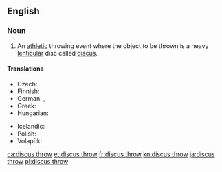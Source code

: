 ==English==
{{wikipedia}}

===Noun===
{{en-noun|-|head=[[discus]] [[throw]]}}

# {{lb|en|athletics}} An [[athletic]] throwing event where the object to be thrown is a heavy [[lenticular]] disc called [[discus]].

====Translations====
{{trans-top|athletic event where a discus is thrown}}
* Czech: {{t|cs|hod diskem|m}}
* Finnish: {{t+|fi|kiekonheitto}}
* German: {{t+|de|Diskuswurf|m}}, {{t+|de|Diskuswerfen|n}}
* Greek: {{t+|el|δισκοβολία|f}}
* Hungarian: {{t+|hu|diszkoszvetés}}
{{trans-mid}}
* Icelandic: {{t+|is|kringlukast|n}}
* Polish: {{t+|pl|rzut dyskiem|m}}
* Volapük: {{t|vo|diskudijed}}
{{trans-bottom}}

[[ca:discus throw]]
[[et:discus throw]]
[[fr:discus throw]]
[[kn:discus throw]]
[[ja:discus throw]]
[[pl:discus throw]]
